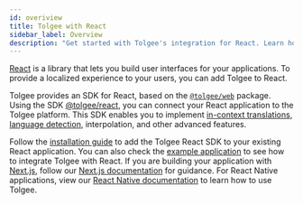 ```yaml
---
id: overiview
title: Tolgee with React
sidebar_label: Overview
description: "Get started with Tolgee's integration for React. Learn how to add localization to your React applications, including support for Next.js and React Native."
---
```


[React](https://react.dev/) is a library that lets you build user interfaces for your applications. To provide a localized experience to your users, you can add Tolgee to React.

Tolgee provides an SDK for React, based on the [`@tolgee/web`](./api/web_package/about) package. Using the SDK [@tolgee/react](https://www.npmjs.com/package/@tolgee/react), you can connect your React application to the Tolgee platform. This SDK enables you to implement [in-context translations](../../in-context), [language detection](../../language#language-detection), interpolation, and other advanced features.

Follow the [installation guide](./installation) to add the Tolgee React SDK to your existing React application. You can also check the [example application](https://github.com/tolgee/react-example) to see how to integrate Tolgee with React. If you are building your application with [Next.js](https://nextjs.org/), follow our [Next.js documentation](./next/introduction) for guidance. For React Native applications, view our [React Native documentation](./react_native) to learn how to use Tolgee.
